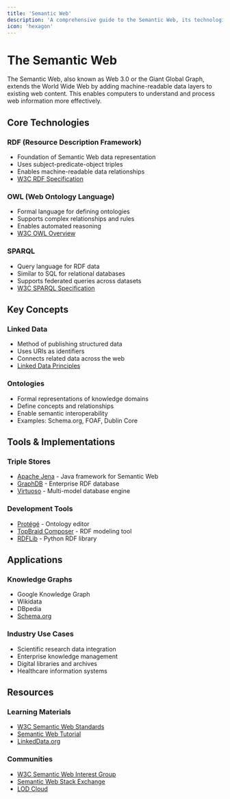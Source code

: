 ```yaml
---
title: 'Semantic Web'
description: 'A comprehensive guide to the Semantic Web, its technologies, standards, and applications.'
icon: 'hexagon'
---
```


# The Semantic Web

The Semantic Web, also known as Web 3.0 or the Giant Global Graph, extends the World Wide Web by adding machine-readable data layers to existing web content. This enables computers to understand and process web information more effectively.

## Core Technologies

### RDF (Resource Description Framework)
- Foundation of Semantic Web data representation
- Uses subject-predicate-object triples
- Enables machine-readable data relationships
- [W3C RDF Specification](https://www.w3.org/RDF/)

### OWL (Web Ontology Language)
- Formal language for defining ontologies
- Supports complex relationships and rules
- Enables automated reasoning
- [W3C OWL Overview](https://www.w3.org/OWL/)

### SPARQL
- Query language for RDF data
- Similar to SQL for relational databases
- Supports federated queries across datasets
- [W3C SPARQL Specification](https://www.w3.org/TR/sparql11-overview/)

## Key Concepts

### Linked Data
- Method of publishing structured data
- Uses URIs as identifiers
- Connects related data across the web
- [Linked Data Principles](https://www.w3.org/DesignIssues/LinkedData.html)

### Ontologies
- Formal representations of knowledge domains
- Define concepts and relationships
- Enable semantic interoperability
- Examples: Schema.org, FOAF, Dublin Core

## Tools & Implementations

### Triple Stores
- [Apache Jena](https://jena.apache.org/) - Java framework for Semantic Web
- [GraphDB](https://graphdb.ontotext.com/) - Enterprise RDF database
- [Virtuoso](https://virtuoso.openlinksw.com/) - Multi-model database engine

### Development Tools
- [Protégé](https://protege.stanford.edu/) - Ontology editor
- [TopBraid Composer](https://www.topquadrant.com/products/topbraid-composer/) - RDF modeling tool
- [RDFLib](https://rdflib.readthedocs.io/) - Python RDF library

## Applications

### Knowledge Graphs
- Google Knowledge Graph
- Wikidata
- DBpedia
- [Schema.org](https://schema.org/)

### Industry Use Cases
- Scientific research data integration
- Enterprise knowledge management
- Digital libraries and archives
- Healthcare information systems

## Resources

### Learning Materials
- [W3C Semantic Web Standards](https://www.w3.org/standards/semanticweb/)
- [Semantic Web Tutorial](https://www.w3.org/TR/semantic-web-primer/)
- [LinkedData.org](http://linkeddata.org/)

### Communities
- [W3C Semantic Web Interest Group](https://www.w3.org/2001/sw/)
- [Semantic Web Stack Exchange](https://semanticweb.stackexchange.com/)
- [LOD Cloud](https://lod-cloud.net/)
